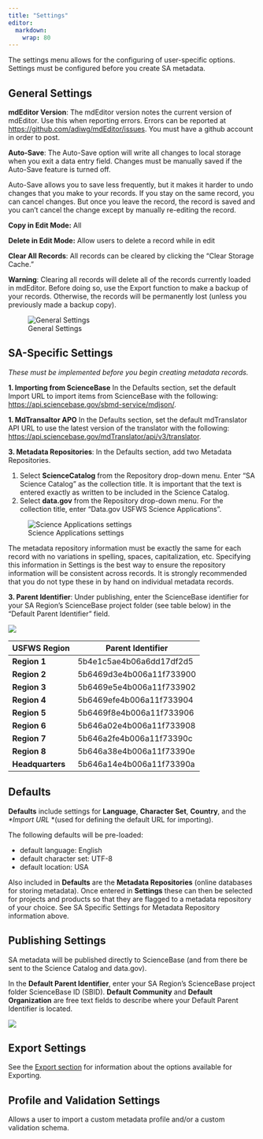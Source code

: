 ```yaml
---
title: "Settings"
editor: 
  markdown: 
    wrap: 80
---
```


The settings menu allows for the configuring of user-specific options. Settings
must be configured before you create SA metadata.

## General Settings

**mdEditor Version**: The mdEditor version notes the current version of
mdEditor. Use this when reporting errors. Errors can be reported at
<https://github.com/adiwg/mdEditor/issues>. You must have a github account in
order to post.

**Auto-Save**: The Auto-Save option will write all changes to local storage when
you exit a data entry field. Changes must be manually saved if the Auto-Save
feature is turned off.

::: {.callout-note appearance="minimal"}
Auto-Save allows you to save less frequently, but it makes it harder to undo
changes that you make to your records. If you stay on the same record, you can
cancel changes. But once you leave the record, the record is saved and you can’t
cancel the change except by manually re-editing the record.
:::

**Copy in Edit Mode:** All

**Delete in Edit Mode:** Allow users to delete a record while in edit

**Clear All Records**: All records can be cleared by clicking the "Clear Storage
Cache."

::: {.callout-warning appearance="minimal"}
**Warning**: Clearing all records will delete all of the records currently
loaded in mdEditor. Before doing so, use the Export function to make a backup of
your records. Otherwise, the records will be permanently lost (unless you
previously made a backup copy).
:::

![General Settings](/assets/settings_general_Settings.png)

## SA-Specific Settings

*These must be implemented before you begin creating metadata records.*

**1. Importing from ScienceBase** In the Defaults section, set the default
Import URL to import items from ScienceBase with the following:
<https://api.sciencebase.gov/sbmd-service/mdjson/>.

**1. MdTransaltor APO** In the Defaults section, set the default
mdTranslator API URL to use the latest version of the translator with the 
following:
<https://api.sciencebase.gov/mdTranslator/api/v3/translator>.

**3. Metadata Repositories**: In the Defaults section, add two Metadata
Repositories.

1.  Select **ScienceCatalog** from the Repository drop-down menu. Enter “SA
    Science Catalog” as the collection title. It is important that the text is
    entered exactly as written to be included in the Science Catalog.
2.  Select **data.gov** from the Repository drop-down menu. For the collection
    title, enter "Data.gov USFWS Science Applications".

![Science Applications settings](/assets/settings_defaults.png)

::: {.callout-note appearance="minimal"}
The metadata repository information must be exactly the same for each record
with no variations in spelling, spaces, capitalization, etc. Specifying this
information in Settings is the best way to ensure the repository information
will be consistent across records. It is strongly recommended that you do not
type these in by hand on individual metadata records.
:::

**3. Parent Identifier**: Under publishing, enter the ScienceBase identifier for
your SA Region's ScienceBase project folder (see table below) in the "Default
Parent Identifier" field.

![](/assets/settings_publishing_settings_parentid.png)

| USFWS Region     | Parent Identifier        |
|------------------|--------------------------|
| **Region 1**     | 5b4e1c5ae4b06a6dd17df2d5 |
| **Region 2**     | 5b6469d3e4b006a11f733900 |
| **Region 3**     | 5b6469e5e4b006a11f733902 |
| **Region 4**     | 5b6469efe4b006a11f733904 |
| **Region 5**     | 5b6469f8e4b006a11f733906 |
| **Region 6**     | 5b646a02e4b006a11f733908 |
| **Region 7**     | 5b646a2fe4b006a11f73390c |
| **Region 8**     | 5b646a38e4b006a11f73390e |
| **Headquarters** | 5b646a14e4b006a11f73390a |

## Defaults

**Defaults** include settings for **Language**, **Character Set**, **Country**,
and the *\*Import URL* \*(used for defining the default URL for importing).

The following defaults will be pre-loaded:

-   default language: English
-   default character set: UTF-8
-   default location: USA

Also included in **Defaults** are the **Metadata Repositories** (online
databases for storing metadata). Once entered in **Settings** these can then be
selected for projects and products so that they are flagged to a metadata
repository of your choice. See SA Specific Settings for Metadata Repository
information above.

## Publishing Settings

SA metadata will be published directly to ScienceBase (and from there be sent to
the Science Catalog and data.gov).

In the **Default Parent Identifier**, enter your SA Region's ScienceBase project
folder ScienceBase ID (SBID). **Default Community** and **Default Organization**
are free text fields to describe where your Default Parent Identifier is
located.

![](/assets/settings_publishing_settings_parentid_comm_org.png)

## Export Settings

See the [Export section](metadata_file_management/export.qmd#export-options) for
information about the options available for Exporting.

## Profile and Validation Settings

Allows a user to import a custom metadata profile and/or a custom validation
schema.
